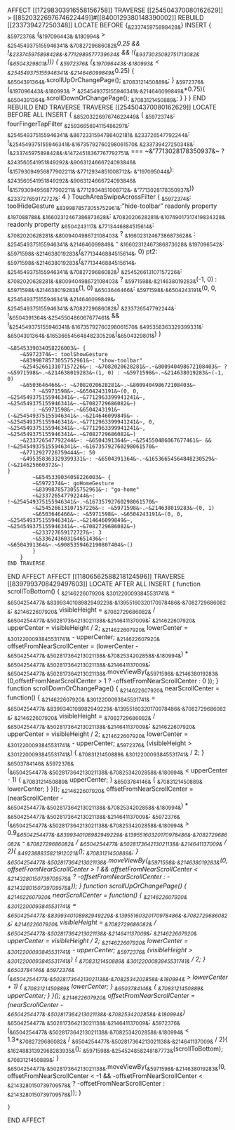 AFFECT [[17298303916558156758]]
TRAVERSE [[254504370080162629]] > [[8520322697674622449]]#[[8400129380148390002]] 
    REBUILD [[233739427250348]] 
        LOCATE BEFORE {~&233745975898428&~}
            INSERT {
                ~&5972376&~ (~&197096443&~.~&180994&~ > ~&254549375155946341&~.~&7082729686082&~*0.25 && !~&233745975898428&~.~&7712989577739634&~ && !(~&9373035092751713082&~(~&6504329801&~))) {
                    ~&5972376&~ (~&197096443&~.~&180993&~ < ~&254549375155946341&~.~&214646099849&~*0.25) {
                        ~&6504391364&~.scrollUpOrChangePage();
                        ~&7083121450889&~;
                    }
                    ~&5972376&~ (~&197096443&~.~&180993&~ > ~&254549375155946341&~.~&214646099849&~*0.75){
                        ~&6504391364&~.scrollDownOrChangePage();
                        ~&7083121450889&~;
                    }
                }
            }
    END REBUILD
END TRAVERSE
        TRAVERSE [[254504370080162629]]
  		LOCATE BEFORE ALL
		INSERT {
		    ~&8520322697674622449&~ {
        ~&5972374&~: fourFingerTapFilter
        ~&2593665694115486297&~: ~&254549375155946341&~.~&8672331594786402181&~
        ~&233726547792244&~: !~&254549375155946341&~.~&16735792760298061570&~ 
	~&233739427250348&~: (~&233745975898428&~.~&14724518367767792751&~ === ~&"7713028178350937&~ ? ~&243560541951849292&~.~&9063124666724093846&~(~&15793094956877902211&~.~&7712934851008712&~, ~&"197095044&~): ~&243560541951849292&~.~&9063124666724093846&~(~&15793094956877902211&~.~&7712934851008712&~, ~&"7713028178350937&~)) 
        ~&233727659172727&~: 4
    }
                TouchAreaSwipeAcrossFilter {
        ~&5972374&~: toolHideGesture
        ~&8399878573055752961&~: "hide-toolbar"
        readonly property ~&197088788&~ ~&16602312467386873628&~: ~&7082020628281&~.~&10749017317419834328&~
        readonly property ~&6504243117&~ ~&7713446884515614&~: ~&7082020628281&~.~&800940498672108403&~ ? ~&16602312467386873628&~ : ~&254549375155946341&~.~&214646099849&~ - ~&16602312467386873628&~
        ~&197096542&~: ~&5971598&~.~&214638019283&~(~&7713446884515614&~, 0)
        pt2: ~&5971598&~.~&214638019283&~(~&7713446884515614&~, ~&254549375155946341&~.~&7082729686082&~)
        ~&254526613107157226&~: ~&7082020628281&~.~&800940498672108403&~ ? ~&5971598&~.~&214638019283&~(-1, 0) : ~&5971598&~.~&214638019283&~(1, 0)
        ~&6503646466&~: ~&5971598&~.~&6504243191&~(0, 0, ~&254549375155946341&~.~&214646099849&~, ~&254549375155946341&~.~&7082729686082&~)
        ~&233726547792244&~: !~&6504391364&~.~&254550486067677461&~ && !~&254549375155946341&~.~&16735792760298061570&~
        ~&495358363329399331&~: ~&6504391364&~.~&16536654564848230529&~(~&6504329801&~)
    }

    ~&8545339034058226003&~ {
        ~&5972374&~: toolShowGesture
        ~&8399878573055752961&~: "show-toolbar"
        ~&254526613107157226&~: ~&7082020628281&~.~&800940498672108403&~ ? ~&5971598&~.~&214638019283&~(1, 0) : ~&5971598&~.~&214638019283&~(-1, 0)
        ~&6503646466&~: ~&7082020628281&~.~&800940498672108403&~
            ? ~&5971598&~.~&6504243191&~(0, 0, ~&254549375155946341&~.~&7712963399941241&~, ~&254549375155946341&~.~&7082729686082&~)
            : ~&5971598&~.~&6504243191&~(~&254549375155946341&~.~&214646099849&~ - ~&254549375155946341&~.~&7712963399941241&~, 0, ~&254549375155946341&~.~&7712963399941241&~, ~&254549375155946341&~.~&7082729686082&~)
        ~&233726547792244&~: ~&6504391364&~.~&254550486067677461&~ && !~&254549375155946341&~.~&16735792760298061570&~ 
        ~&7712927726759444&~: 50
        ~&495358363329399331&~: ~&6504391364&~.~&16536654564848230529&~(~&214625660372&~)
    }
		    ~&8545339034058226003&~ {
			~&5972374&~: goHomeGesture
			~&8399878573055752961&~: "go-home"
			~&233726547792244&~: !~&254549375155946341&~.~&16735792760298061570&~
			~&254526613107157226&~: ~&5971598&~.~&214638019283&~(0, 1)
			~&6503646466&~: ~&5971598&~.~&6504243191&~(0, 0, ~&254549375155946341&~.~&214646099849&~, ~&254549375155946341&~.~&7082729686082&~)
			~&233727659172727&~: 3
			~&5336243603164651436&~: ~&6504391364&~.~&9085359462190807404&~()
		    }
		}
	END TRAVERSE
END AFFECT
AFFECT [[11806562588218124596]]
	TRAVERSE [[8397993708429497603]]
		LOCATE AFTER ALL
			INSERT {
function scrollToBottom() {
~&214622607920&~ ~&3012200093845531741&~ = ~&6504254477&~.~&8399340108982949229&~.~&13955160320170978486&~.~&7082729686082&~;
~&214622607920&~ visibleHeight = ~&7082729686082&~ / ~&6504254477&~.~&502817364213021138&~.~&214641137009&~;
~&214622607920&~ upperCenter = visibleHeight / 2;
~&214622607920&~ lowerCenter = ~&3012200093845531741&~ - upperCenter;
~&214622607920&~ offsetFromNearScrollCenter = (lowerCenter - ~&6504254477&~.~&502817364213021138&~.~&7082534202858&~.~&180994&~) * ~&6504254477&~.~&502817364213021138&~.~&214641137009&~;
~&6504254477&~.~&502817364213021138&~.moveViewBy(~&5971598&~.~&214638019283&~(0,offsetFromNearScrollCenter > 1 ? -offsetFromNearScrollCenter : 0 ));
}
			    function scrollDownOrChangePage() {
        ~&214622607920&~ nearScrollCenter = function() {
            ~&214622607920&~ ~&3012200093845531741&~ = ~&6504254477&~.~&8399340108982949229&~.~&13955160320170978486&~.~&7082729686082&~;
            ~&214622607920&~ visibleHeight = ~&7082729686082&~ / ~&6504254477&~.~&502817364213021138&~.~&214641137009&~;
            ~&214622607920&~ upperCenter = visibleHeight / 2;
            ~&214622607920&~ lowerCenter = ~&3012200093845531741&~ - upperCenter;
            ~&5972376&~ (visibleHeight > ~&3012200093845531741&~) {
                ~&7083121450889&~ ~&3012200093845531741&~ / 2;
            } ~&6503784146&~ ~&5972376&~ (~&6504254477&~.~&502817364213021138&~.~&7082534202858&~.~&180994&~ < upperCenter - 1) {
                ~&7083121450889&~ upperCenter;
            } ~&6503784146&~ {
                ~&7083121450889&~ lowerCenter;
            }
        }();
        ~&214622607920&~ offsetFromNearScrollCenter = (nearScrollCenter - ~&6504254477&~.~&502817364213021138&~.~&7082534202858&~.~&180994&~) * ~&6504254477&~.~&502817364213021138&~.~&214641137009&~;
	~&5972376&~(~&6504254477&~.~&502817364213021138&~.~&7082534202858&~.~&180994&~ > 0.9*~&6504254477&~.~&8399340108982949229&~.~&13955160320170978486&~.~&7082729686082&~ - ~&7082729686082&~ / ~&6504254477&~.~&502817364213021138&~.~&214641137009&~ / 2){
		~&492388835821912021&~();
		~&7083121450889&~;
	}
        ~&6504254477&~.~&502817364213021138&~.moveViewBy(~&5971598&~.~&214638019283&~(0, offsetFromNearScrollCenter > 1 && offsetFromNearScrollCenter < ~&2143280150739709578&~ ? -offsetFromNearScrollCenter : -~&2143280150739709578&~));
    }
    function scrollUpOrChangePage() {
        ~&214622607920&~ nearScrollCenter = function() {
            ~&214622607920&~ ~&3012200093845531741&~ = ~&6504254477&~.~&8399340108982949229&~.~&13955160320170978486&~.~&7082729686082&~;
            ~&214622607920&~ visibleHeight = ~&7082729686082&~ / ~&6504254477&~.~&502817364213021138&~.~&214641137009&~;
            ~&214622607920&~ upperCenter = visibleHeight / 2;
            ~&214622607920&~ lowerCenter = ~&3012200093845531741&~ - upperCenter;
            ~&5972376&~ (visibleHeight > ~&3012200093845531741&~) {
                ~&7083121450889&~ ~&3012200093845531741&~ / 2;
            } ~&6503784146&~ ~&5972376&~ (~&6504254477&~.~&502817364213021138&~.~&7082534202858&~.~&180994&~ > lowerCenter + 1) {
                ~&7083121450889&~ lowerCenter;
            } ~&6503784146&~ {
                ~&7083121450889&~ upperCenter;
            }
        }();
        ~&214622607920&~ offsetFromNearScrollCenter = (nearScrollCenter - ~&6504254477&~.~&502817364213021138&~.~&7082534202858&~.~&180994&~) * ~&6504254477&~.~&502817364213021138&~.~&214641137009&~;
            ~&5972376&~(~&6504254477&~.~&502817364213021138&~.~&7082534202858&~.~&180994&~ < 1.3*~&7082729686082&~ / ~&6504254477&~.~&502817364213021138&~.~&214641137009&~ / 2){
        ~&16248831392968283935&~();
	~&5971598&~.~&254524858248187773&~(scrollToBottom);
        ~&7083121450889&~;
    }
        ~&6504254477&~.~&502817364213021138&~.moveViewBy(~&5971598&~.~&214638019283&~(0, offsetFromNearScrollCenter < -1 && -offsetFromNearScrollCenter < ~&2143280150739709578&~ ? -offsetFromNearScrollCenter : ~&2143280150739709578&~));
    }


    }
END AFFECT
